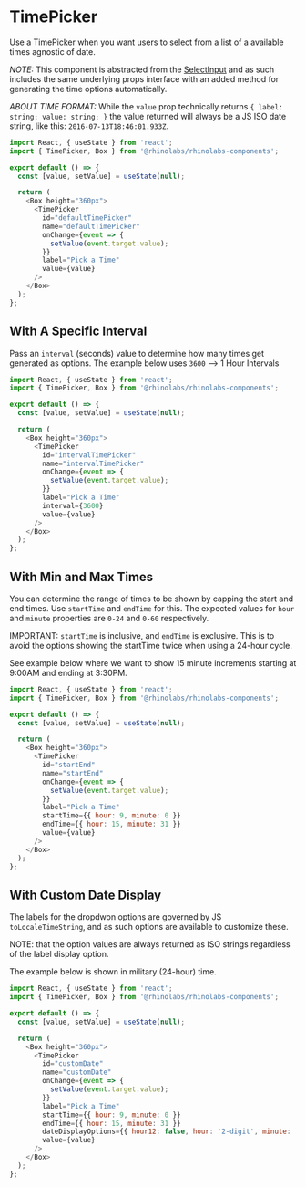
<Meta title="Components/TimePicker/Codesandbox" />

# TimePicker

Use a TimePicker when you want users to select from a list of a available times agnostic of date.

_NOTE:_ This component is abstracted from the [SelectInput](?path=/docs/components-selectinput-overview--default-story)
and as such includes the same underlying props interface with an added method for generating the time options automatically.

_ABOUT TIME FORMAT:_ While the `value` prop technically returns `{ label: string; value: string; }` the value returned will always
be a JS ISO date string, like this: `2016-07-13T18:46:01.933Z`.

```js codesandbox=rhinolabs-components
import React, { useState } from 'react';
import { TimePicker, Box } from '@rhinolabs/rhinolabs-components';

export default () => {
  const [value, setValue] = useState(null);

  return (
    <Box height="360px">
      <TimePicker
        id="defaultTimePicker"
        name="defaultTimePicker"
        onChange={event => {
          setValue(event.target.value);
        }}
        label="Pick a Time"
        value={value}
      />
    </Box>
  );
};
```

## With A Specific Interval

Pass an `interval` (seconds) value to determine how many times get generated as options.
The example below uses `3600` --> 1 Hour Intervals

```js codesandbox=rhinolabs-components
import React, { useState } from 'react';
import { TimePicker, Box } from '@rhinolabs/rhinolabs-components';

export default () => {
  const [value, setValue] = useState(null);

  return (
    <Box height="360px">
      <TimePicker
        id="intervalTimePicker"
        name="intervalTimePicker"
        onChange={event => {
          setValue(event.target.value);
        }}
        label="Pick a Time"
        interval={3600}
        value={value}
      />
    </Box>
  );
};
```

## With Min and Max Times

You can determine the range of times to be shown by capping the start and end times.
Use `startTime` and `endTime` for this. The expected values for `hour` and `minute` properties
are `0-24` and `0-60` respectively.

IMPORTANT: `startTime` is inclusive, and `endTime` is exclusive. This is to avoid
the options showing the startTime twice when using a 24-hour cycle.

See example below where we want to show 15 minute increments starting at 9:00AM and ending at 3:30PM.

```js codesandbox=rhinolabs-components
import React, { useState } from 'react';
import { TimePicker, Box } from '@rhinolabs/rhinolabs-components';

export default () => {
  const [value, setValue] = useState(null);

  return (
    <Box height="360px">
      <TimePicker
        id="startEnd"
        name="startEnd"
        onChange={event => {
          setValue(event.target.value);
        }}
        label="Pick a Time"
        startTime={{ hour: 9, minute: 0 }}
        endTime={{ hour: 15, minute: 31 }}
        value={value}
      />
    </Box>
  );
};
```

## With Custom Date Display

The labels for the dropdwon options are governed by JS `toLocaleTimeString`, and as such
options are available to customize these.

NOTE: that the option values are always returned as ISO strings regardless of the label display option.

The example below is shown in military (24-hour) time.

```js codesandbox=rhinolabs-components
import React, { useState } from 'react';
import { TimePicker, Box } from '@rhinolabs/rhinolabs-components';

export default () => {
  const [value, setValue] = useState(null);

  return (
    <Box height="360px">
      <TimePicker
        id="customDate"
        name="customDate"
        onChange={event => {
          setValue(event.target.value);
        }}
        label="Pick a Time"
        startTime={{ hour: 9, minute: 0 }}
        endTime={{ hour: 15, minute: 31 }}
        dateDisplayOptions={{ hour12: false, hour: '2-digit', minute: '2-digit' }}
        value={value}
      />
    </Box>
  );
};
```
